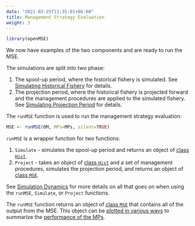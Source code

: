```yaml
---
date: "2021-03-25T11:35:01+06:00"
title: Management Strategy Evaluation
weight: 3
---
```


```r
library(openMSE)
```

We now have examples of the two components and are ready to run the MSE.

The simulations are split into two phase:

1. The spool-up period, where the historical fishery is simulated. See [Simulating Historical Fishery](/tutorial-simulation-dynamics/spool-up/) for details.
1. The projection period, where the historical fishery is projected forward and the management procedures are applied to the simulated fishery. See [Simulating Projection Period](/tutorial-simulation-dynamics/projection/) for details.

The `runMSE` function is used to run the management strategy evaluation:
```r
MSE <- runMSE(OM, MPs=MPs, silent=TRUE)
```

`runMSE` is a wrapper function for two functions:

1. `Simulate` - simulates the spool-up period and returns an object of [class `Hist`](/object-hist/).
1. `Project` - takes an object of [class `Hist`](/object-hist/) and a set of management procedures, simulates the projection period, and returns an object of [class `MSE`](/object-mse/).

See [Simulation Dynamics](/tutorial-simulation-dynamics/) for more details on all that goes on when using the `runMSE`, `Simulate`, or `Project` functions.

The `runMSE` function returns an object of [class `MSE`](/object-mse/) that contains all of the output from the MSE. This object can be [plotted in various ways](/object-mse/examining/) to summarize the [performance of the MPs](/features-calculating-performance/).
